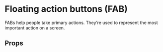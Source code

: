 
<Meta of={FAB} />

# Floating action buttons (FAB)

FABs help people take primary actions. They’re used to represent the most important action on a screen.

<Primary />

## Props

<Controls />
